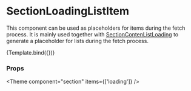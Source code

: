 
<Meta
  title="Components/Section/SectionLoadingListItem"
  component={SectionLoadingListItem}
/>

# SectionLoadingListItem

This component can be used as placeholders for items during the fetch process. It is mainly used together with [SectionContenListLoading](/docs/components-section-sectioncontentlistloading--default-story) to generate a placeholder for lists during the fetch process.


<Canvas>
  <Story name="Default">{Template.bind({})}</Story>
</Canvas>

### Props

<ArgsTable story="Default" />



<Theme component="section" items={['loading']} />
